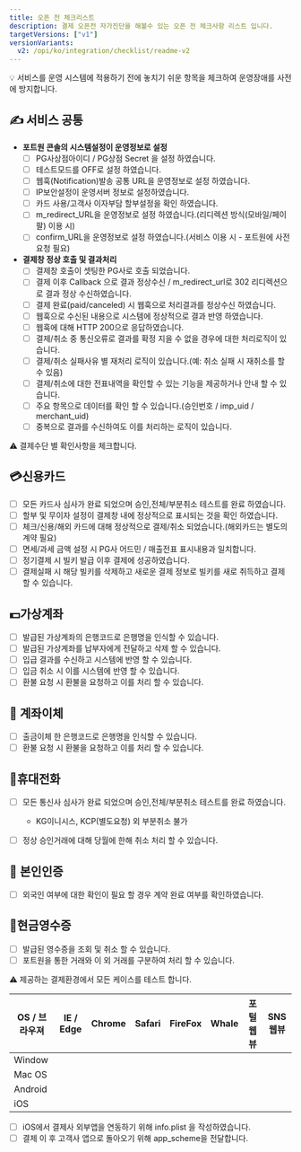 ```yaml
---
title: 오픈 전 체크리스트
description: 결제 오픈전 자가진단을 해볼수 있는 오픈 전 체크사항 리스트 입니다.
targetVersions: ["v1"]
versionVariants:
  v2: /opi/ko/integration/checklist/readme-v2
---
```


💡 서비스를 운영 시스템에 적용하기 전에 놓치기 쉬운 항목을 체크하여 운영장애를 사전에 방지합니다.

## ✍️ 서비스 공통

- **포트원 콘솔의 시스템설정이 운영정보로 설정**
  - [ ] PG사상점아이디 / PG상점 Secret 을 설정 하였습니다.
  - [ ] 테스트모드를 OFF로 설정 하였습니다.
  - [ ] 웹훅(Notification)발송 공통 URL을 운영정보로 설정 하였습니다.
  - [ ] IP보안설정이 운영서버 정보로 설정하였습니다.
  - [ ] 카드 사용/고객사 이자부담 할부설정을 확인 하였습니다.
  - [ ] m\_redirect\_URL을 운영정보로 설정 하였습니다.(리디렉션 방식(모바일/페이팔) 이용 시)
  - [ ] confirm\_URL을 운영정보로 설정 하였습니다.(서비스 이용 시 - 포트원에 사전 요청 필요)

- **결제창 정상 호출 및 결과처리**
  - [ ] 결제창 호출이 셋팅한 PG사로 호출 되었습니다.
  - [ ] 결제 이후 Callback 으로 결과 정상수신 / m\_redirect\_url로 302 리디렉션으로 결과 정상 수신하였습니다.
  - [ ] 결제 완료(paid/canceled) 시 웹훅으로 처리결과를 정상수신 하였습니다.
  - [ ] 웹훅으로 수신된 내용으로 시스템에 정상적으로 결과 반영 하였습니다.
  - [ ] 웹훅에 대해 HTTP 200으로 응답하였습니다.
  - [ ] 결제/취소 중 통신오류로 결과를 확정 지을 수 없을 경우에 대한 처리로직이 있습니다.
  - [ ] 결제/취소 실패사유 별 재처리 로직이 있습니다.(예: 취소 실패 시 재취소를 할 수 있음)
  - [ ] 결제/취소에 대한 전표내역을 확인할 수 있는 기능을 제공하거나 안내 할 수 있습니다.
  - [ ] 주요 항목으로 데이터를 확인 할 수 있습니다.(승인번호 / imp\_uid / merchant\_uid)
  - [ ] 중복으로 결과를 수신하여도 이를 처리하는 로직이 있습니다.

⚠️ 결제수단 별 확인사항을 체크합니다.

## 💳신용카드

- [ ] 모든 카드사 심사가 완료 되었으며 승인,전체/부분취소 테스트를 완료 하였습니다.
- [ ] 할부 및 무이자 설정이 결제창 내에 정상적으로 표시되는 것을 확인 하였습니다.
- [ ] 체크/신용/해외 카드에 대해 정상적으로 결제/취소 되었습니다.(해외카드는 별도의 계약 필요)
- [ ] 면세/과세 금액 설정 시 PG사 어드민 / 매출전표 표시내용과 일치합니다.
- [ ] 정기결제 시 빌키 발급 이후 결제에 성공하였습니다.
- [ ] 결제실패 시 해당 빌키를 삭제하고 새로운 결제 정보로 빌키를 새로 취득하고 결제 할 수 있습니다.

## 💵가상계좌

- [ ] 발급된 가상계좌의 은행코드로 은행명을 인식할 수 있습니다.
- [ ] 발급된 가상계좌를 납부자에게 전달하고 삭제 할 수 있습니다.
- [ ] 입급 결과를 수신하고 시스템에 반영 할 수 있습니다.
- [ ] 입금 취소 시 이를 시스템에 반영 할 수 있습니다.
- [ ] 환불 요청 시 환불을 요청하고 이를 처리 할 수 있습니다.

## 💸 계좌이체

- [ ] 출금이체 한 은행코드로 은행명을 인식할 수 있습니다.
- [ ] 환불 요청 시 환불을 요청하고 이를 처리 할 수 있습니다.

## 📱휴대전화

- [ ] 모든 통신사 심사가 완료 되었으며 승인,전체/부분취소 테스트를 완료 하였습니다.
  - KG이니시스, KCP(별도요청) 외 부분취소 불가

- [ ] 정상 승인거래에 대해 당월에 한해 취소 처리 할 수 있습니다.

## 🙋 본인인증

- [ ] 외국인 여부에 대한 확인이 필요 할 경우 계약 완료 여부를 확인하였습니다.

## 🧾현금영수증

- [ ] 발급된 영수증을 조회 및 취소 할 수 있습니다.
- [ ] 포트원을 통한 거래와 이 외 거래를 구분하여 처리 할 수 있습니다.

⚠️ 제공하는 결제환경에서 모든 케이스를 테스트 합니다.

|OS / 브라우져|IE / Edge|Chrome|Safari|FireFox|Whale|포털 웹뷰|SNS 웹뷰|
|-------------|---------|------|------|-------|-----|---------|--------|
|Window       |         |      |      |       |     |         |        |
|Mac OS       |         |      |      |       |     |         |        |
|Android      |         |      |      |       |     |         |        |
|iOS          |         |      |      |       |     |         |        |

- [ ] iOS에서 결제사 외부앱을 연동하기 위해 info.plist 을 작성하였습니다.
- [ ] 결제 이 후 고객사 앱으로 돌아오기 위해 app\_scheme을 전달합니다.

